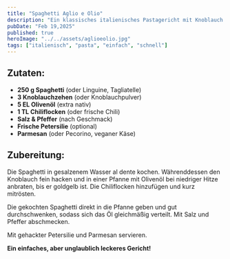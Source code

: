 ```yaml
---
title: "Spaghetti Aglio e Olio"
description: "Ein klassisches italienisches Pastagericht mit Knoblauch und Olivenöl – schnell und köstlich."
pubDate: "Feb 19,2025"
published: true
heroImage: "../../assets/aglioeolio.jpg"
tags: ["italienisch", "pasta", "einfach", "schnell"]
---
```


## Zutaten:
- **250 g Spaghetti** (oder Linguine, Tagliatelle)
- **3 Knoblauchzehen** (oder Knoblauchpulver)
- **5 EL Olivenöl** (extra nativ)
- **1 TL Chiliflocken** (oder frische Chili)
- **Salz & Pfeffer** (nach Geschmack)
- **Frische Petersilie** (optional)
- **Parmesan** (oder Pecorino, veganer Käse)

## Zubereitung:
Die Spaghetti in gesalzenem Wasser al dente kochen. Währenddessen den Knoblauch fein hacken und in einer Pfanne mit Olivenöl bei niedriger Hitze anbraten, bis er goldgelb ist. Die Chiliflocken hinzufügen und kurz mitrösten.

Die gekochten Spaghetti direkt in die Pfanne geben und gut durchschwenken, sodass sich das Öl gleichmäßig verteilt. Mit Salz und Pfeffer abschmecken.

Mit gehackter Petersilie und Parmesan servieren.  

**Ein einfaches, aber unglaublich leckeres Gericht!**
